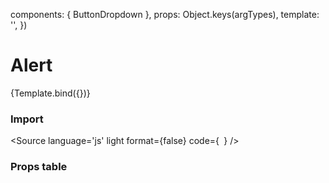 

<Meta 
  title="Components/ButtonDropdown" 
  component={ButtonDropdown}
/>

  components: { ButtonDropdown },
  props:      Object.keys(argTypes),
  template:   '<ButtonDropdown v-bind="$props" />',
})

# Alert


<Canvas>
  <Story
    name="ButtonDrop"
    args={{
      buttonLabel: 'Select',
      dropdownOptions: ['0', '1', '2', '5']
    }}>
    {Template.bind({})}
  </Story>
</Canvas>

### Import

<Source
  language='js'
  light
  format={false}
  code={`
  `}
/>

### Props table

<ArgsTable of={ButtonDropdown} />

